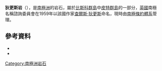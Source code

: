 {{Coord|65|19|S|65|23|W|source:GNIS|display=title}}

'''狄更斯岩'''（{{lang-en|Dickens Rocks}}），是[[南極洲|南極洲]]的岩石，屬於[[比斯科群島|比斯科群島]]中[[皮特群島|皮特群島]]的一部分，[[英國|英國]]南極名稱諮詢委員會在1959年以該國作家[[查爾斯·狄更斯|查爾斯·狄更斯]]命名，現時由[[南極條約體系|南極條約體系]]管理。

==參考資料==
*{{cite gnis | type = antarid | id = 3844| name = Dickens Rocks| accessdate = 2012-01-19}}
*{{usgs-gazetteer|id=3844}}

{{DEFAULTSORT:Dickens Rocks}}
[[Category:南極洲岩石|Category:南極洲岩石]]


{{Biscoes-geo-stub}}